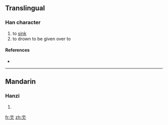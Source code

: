 ==Translingual==

===Han character===
{{Han char|rn=85|rad=水|as=02|sn=6|four=|canj=水人 (EO), X水人 (XEO)}}

# to [[sink]]
# to drown to be given over to

====References====
* {{Han ref|kx=0603.120|dkj=17099|dj=0997.070|hdz=31547.020|uh=6C3C|ud=27708}}

----

==Mandarin==

===Hanzi===
{{cmn-hanzi|pin=[[nì]] ([[ni4]])|wg=ni<sup>4</sup>}}

# {{defn|Mandarin|sort=水02}}

[[fr:氼]]
[[zh:氼]]